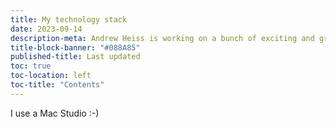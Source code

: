 ```yaml
---
title: My technology stack
date: 2023-09-14
description-meta: Andrew Heiss is working on a bunch of exciting and groundbreaking projects
title-block-banner: "#088A85"
published-title: Last updated
toc: true
toc-location: left
toc-title: "Contents"
---
```


I use a Mac Studio :-)

